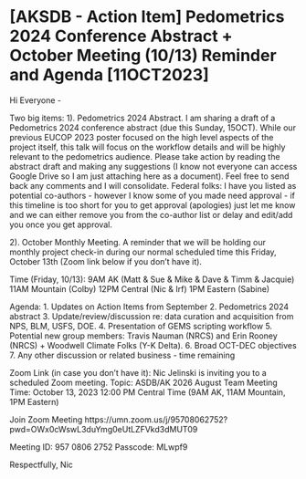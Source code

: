 # [AKSDB - Action Item] Pedometrics 2024 Conference Abstract + October Meeting (10/13) Reminder and Agenda [11OCT2023]

Hi Everyone -

Two big items:
1). Pedometrics 2024 Abstract. I am sharing a draft of a Pedometrics 2024 conference abstract (due this Sunday, 15OCT). While our previous EUCOP 2023 poster focused on the high level aspects of the project itself, this talk will focus on the workflow details and will be highly relevant to the pedometrics audience. Please take action by reading the abstract draft and making any suggestions (I know not everyone can access Google Drive so I am just attaching here as a document). Feel free to send back any comments and I will consolidate. Federal folks: I have you listed as potential co-authors - however I know some of you made need approval - if this timeline is too short for you to get approval (apologies) just let me know and we can either remove you from the co-author list or delay and edit/add you once you get approval.

2). October Monthly Meeting. A reminder that we will be holding our monthly project check-in during our normal scheduled time this Friday, October 13th (Zoom link below if you don't have it). 

Time (Friday, 10/13): 
9AM AK (Matt & Sue & Mike & Dave & Timm & Jacquie)
11AM Mountain (Colby)
12PM Central (Nic & Irf)
1PM Eastern (Sabine)

Agenda:
1. Updates on Action Items from September
2. Pedometrics 2024 abstract
3. Update/review/discussion re: data curation and acquisition from NPS, BLM, USFS, DOE.
4. Presentation of GEMS scripting workflow
5. Potential new group members: Travis Nauman (NRCS) and Erin Rooney (NRCS) + Woodwell Climate Folks (Y-K Delta).
6. Broad OCT-DEC objectives
7. Any other discussion or related business - time remaining

Zoom Link (in case you don't have it):
Nic Jelinski is inviting you to a scheduled Zoom meeting.
Topic: ASDB/AK 2026 August Team Meeting
Time: October 13, 2023 12:00 PM Central Time (9AM AK, 11AM Mountain, 1PM Eastern)

Join Zoom Meeting
https://umn.zoom.us/j/95708062752?pwd=OWx0cWswL3duYmg0eUtLZFVkd3dMUT09

Meeting ID: 957 0806 2752
Passcode: MLwpf9


Respectfully,
Nic
